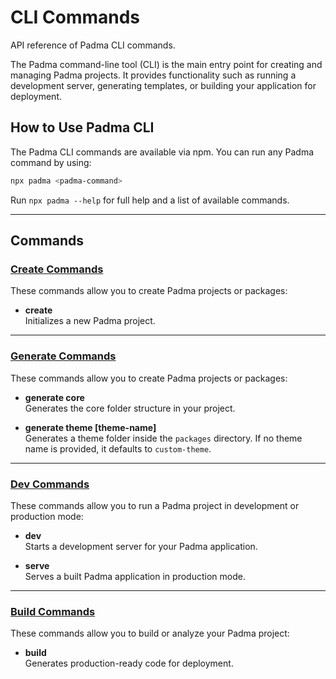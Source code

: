 
# CLI Commands
API reference of Padma CLI commands.

The Padma command-line tool (CLI) is the main entry point for creating and managing Padma projects. It provides functionality such as running a development server, generating templates, or building your application for deployment.

## How to Use Padma CLI
The Padma CLI commands are available via npm. You can run any Padma command by using:

```bash
npx padma <padma-command>
```

Run `npx padma --help` for full help and a list of available commands.

---

## Commands

### [Create Commands](build-commands)
These commands allow you to create Padma projects or packages:

- **create**  
  Initializes a new Padma project.

---

### [Generate Commands](build-commands)
These commands allow you to create Padma projects or packages:

- **generate core**  
  Generates the core folder structure in your project.

- **generate theme [theme-name]**  
  Generates a theme folder inside the `packages` directory. If no theme name is provided, it defaults to `custom-theme`.

---

### [Dev Commands](dev-commands)
These commands allow you to run a Padma project in development or production mode:

- **dev**  
  Starts a development server for your Padma application.

- **serve**  
  Serves a built Padma application in production mode.

---

### [Build Commands](build-commands)
These commands allow you to build or analyze your Padma project:

- **build**  
  Generates production-ready code for deployment.